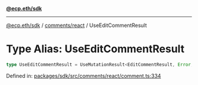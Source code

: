 [**@ecp.eth/sdk**](../../../index.mdx)

***

[@ecp.eth/sdk](/sdk-reference/index.mdx) / [comments/react](/sdk-reference/comments/react/index.mdx) / UseEditCommentResult

# Type Alias: UseEditCommentResult

```ts
type UseEditCommentResult = UseMutationResult<EditCommentResult, Error, UseEditCommentParams>;
```

Defined in: [packages/sdk/src/comments/react/comment.ts:334](https://github.com/ecp-eth/comments-monorepo/blob/main/packages/sdk/src/comments/react/comment.ts#L334)
